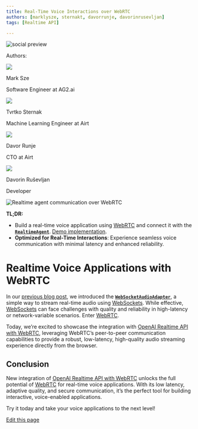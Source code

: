 ```yaml
---
title: Real-Time Voice Interactions over WebRTC
authors: [marklysze, sternakt, davorrunje, davorinrusevljan]
tags: [Realtime API]

---
```


<div>
<img noZoom className="social-share-img"
  src="https://media.githubusercontent.com/media/ag2ai/ag2/refs/heads/main/website/static/img/cover.png"
  alt="social preview"
  style={{ position: 'absolute', left: '-9999px' }}
/>
</div>

<div class="blog-authors">
<p class="authors">Authors:</p>
<CardGroup cols={2}>
<Card href="https://github.com/marklysze">
    <div class="col card">
      <div class="img-placeholder">
        <img noZoom src="https://github.com/marklysze.png" />
      </div>
      <div>
        <p class="name">Mark Sze</p>
        <p>Software Engineer at AG2.ai</p>
      </div>
    </div>
</Card>
<Card href="https://github.com/sternakt">
    <div class="col card">
      <div class="img-placeholder">
        <img noZoom src="https://github.com/sternakt.png" />
      </div>
      <div>
        <p class="name">Tvrtko Sternak</p>
        <p>Machine Learning Engineer at Airt</p>
      </div>
    </div>
</Card>
<Card href="https://github.com/davorrunje">
    <div class="col card">
      <div class="img-placeholder">
        <img noZoom src="https://github.com/davorrunje.png" />
      </div>
      <div>
        <p class="name">Davor Runje</p>
        <p>CTO at Airt</p>
      </div>
    </div>
</Card>
<Card href="https://github.com/davorinrusevljan">
    <div class="col card">
      <div class="img-placeholder">
        <img noZoom src="https://github.com/davorinrusevljan.png" />
      </div>
      <div>
        <p class="name">Davorin Ruševljan</p>
        <p>Developer</p>
      </div>
    </div>
</Card>
</CardGroup>
</div>

![Realtime agent communication over WebRTC](/snippets/advanced-concepts/realtime-agent/img/webrtc_communication_diagram.png)

**TL;DR:**
- Build a real-time voice application using [WebRTC](https://webrtc.org/) and connect it with the [**`RealtimeAgent`**](/docs/api-reference/autogen/agentchat/realtime/experimental/RealtimeAgent). [Demo implementation](https://github.com/ag2ai/realtime-agent-over-webrtc).
- **Optimized for Real-Time Interactions**: Experience seamless voice communication with minimal latency and enhanced reliability.



# **Realtime Voice Applications with WebRTC**

In our [previous blog post](/docs/blog/2025-01-08-RealtimeAgent-over-websocket), we introduced the [**`WebSocketAudioAdapter`**](/docs/api-reference/autogen/agentchat/realtime/experimental/WebSocketAudioAdapter#websocketaudioadapter), a simple way to stream real-time audio using [WebSockets](https://fastapi.tiangolo.com/advanced/websockets/). While effective, [WebSockets](https://fastapi.tiangolo.com/advanced/websockets/) can face challenges with quality and reliability in high-latency or network-variable scenarios. Enter [WebRTC](https://webrtc.org/).

Today, we’re excited to showcase the integration with [OpenAI Realtime API with WebRTC](https://platform.openai.com/docs/guides/realtime-webrtc), leveraging WebRTC’s peer-to-peer communication capabilities to provide a robust, low-latency, high-quality audio streaming experience directly from the browser.


<RealtimeAgent/>

## **Conclusion**
New integration of [OpenAI Realtime API with WebRTC](https://platform.openai.com/docs/guides/realtime-webrtc) unlocks the full potential of [WebRTC](https://webrtc.org/) for real-time voice applications. With its low latency, adaptive quality, and secure communication, it’s the perfect tool for building interactive, voice-enabled applications.

Try it today and take your voice applications to the next level!
<div className="edit-url-container">
    <a className="edit-url" href="https://github.com/ag2ai/ag2/edit/main/website/docs/_blogs/2025-01-09-RealtimeAgent-over-WebRTC/index.mdx" target='_blank'><Icon icon="pen" iconType="solid" size="13px"/> Edit this page</a>
</div>

